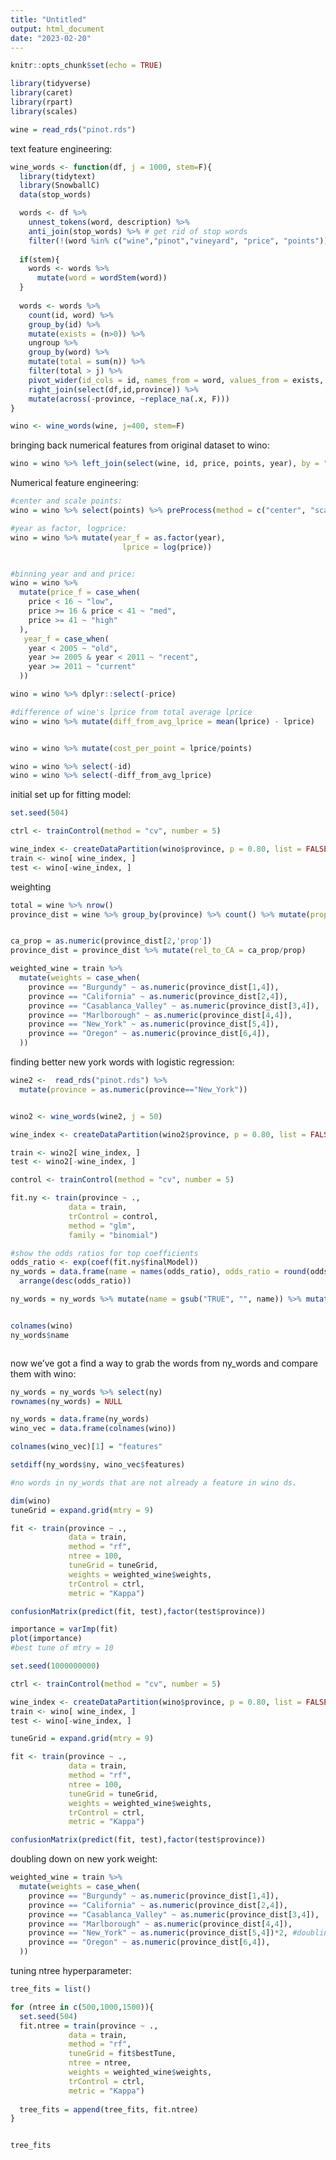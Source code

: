 ```yaml
---
title: "Untitled"
output: html_document
date: "2023-02-20"
---
```


```r
knitr::opts_chunk$set(echo = TRUE)
```

```r
library(tidyverse)
library(caret)
library(rpart)
library(scales)

wine = read_rds("pinot.rds")
```

text feature engineering: 
```r
wine_words <- function(df, j = 1000, stem=F){ 
  library(tidytext)
  library(SnowballC)
  data(stop_words)

  words <- df %>%
    unnest_tokens(word, description) %>%
    anti_join(stop_words) %>% # get rid of stop words
    filter(!(word %in% c("wine","pinot","vineyard", "price", "points")))
  
  if(stem){
    words <- words %>% 
      mutate(word = wordStem(word))
  }
  
  words <- words %>% 
    count(id, word) %>% 
    group_by(id) %>% 
    mutate(exists = (n>0)) %>% 
    ungroup %>% 
    group_by(word) %>% 
    mutate(total = sum(n)) %>% 
    filter(total > j) %>% 
    pivot_wider(id_cols = id, names_from = word, values_from = exists, values_fill = list(exists=0)) %>% 
    right_join(select(df,id,province)) %>% 
    mutate(across(-province, ~replace_na(.x, F)))
}

wino <- wine_words(wine, j=400, stem=F)

```

bringing back numerical features from original dataset to wino: 
```r
wino = wino %>% left_join(select(wine, id, price, points, year), by = "id")
```

Numerical feature engineering: 
```r
#center and scale points: 
wino = wino %>% select(points) %>% preProcess(method = c("center", "scale")) %>% predict(wino)

#year as factor, logprice: 
wino = wino %>% mutate(year_f = as.factor(year), 
                         lprice = log(price))


#binning year and and price: 
wino = wino %>% 
  mutate(price_f = case_when(
    price < 16 ~ "low",
    price >= 16 & price < 41 ~ "med",
    price >= 41 ~ "high"
  ), 
   year_f = case_when(
    year < 2005 ~ "old",
    year >= 2005 & year < 2011 ~ "recent",
    year >= 2011 ~ "current"
  ))

wino = wino %>% dplyr::select(-price)

#difference of wine's lprice from total average lprice
wino = wino %>% mutate(diff_from_avg_lprice = mean(lprice) - lprice)


wino = wino %>% mutate(cost_per_point = lprice/points) 

wino = wino %>% select(-id)
wino = wino %>% select(-diff_from_avg_lprice)

```

initial set up for fitting model: 
```r
set.seed(504) 

ctrl <- trainControl(method = "cv", number = 5)

wine_index <- createDataPartition(wino$province, p = 0.80, list = FALSE)
train <- wino[ wine_index, ]
test <- wino[-wine_index, ]
```


weighting
```r
total = wine %>% nrow()
province_dist = wine %>% group_by(province) %>% count() %>% mutate(prop = n/total) 


ca_prop = as.numeric(province_dist[2,'prop'])
province_dist = province_dist %>% mutate(rel_to_CA = ca_prop/prop)

weighted_wine = train %>% 
  mutate(weights = case_when(
    province == "Burgundy" ~ as.numeric(province_dist[1,4]),
    province == "California" ~ as.numeric(province_dist[2,4]),
    province == "Casablanca_Valley" ~ as.numeric(province_dist[3,4]),
    province == "Marlborough" ~ as.numeric(province_dist[4,4]),
    province == "New_York" ~ as.numeric(province_dist[5,4]),
    province == "Oregon" ~ as.numeric(province_dist[6,4]),
  ))
```

finding better new york words with logistic regression: 
```r
wine2 <-  read_rds("pinot.rds") %>% 
  mutate(province = as.numeric(province=="New_York")) 


wino2 <- wine_words(wine2, j = 50)

wine_index <- createDataPartition(wino2$province, p = 0.80, list = FALSE)

train <- wino2[ wine_index, ]
test <- wino2[-wine_index, ]

control <- trainControl(method = "cv", number = 5)

fit.ny <- train(province ~ .,
             data = train, 
             trControl = control,
             method = "glm",
             family = "binomial")

#show the odds ratios for top coefficients
odds_ratio <- exp(coef(fit.ny$finalModel))
ny_words = data.frame(name = names(odds_ratio), odds_ratio = round(odds_ratio,2)) %>%  
  arrange(desc(odds_ratio))

ny_words = ny_words %>% mutate(name = gsub("TRUE", "", name)) %>% mutate(name = gsub("`\\\\`", "", name)) %>% mutate(name = gsub("\\\\``", "", name))


colnames(wino)
ny_words$name



```

now we've got a find a way to grab the words from ny_words and compare them with wino: 

```r
ny_words = ny_words %>% select(ny)
rownames(ny_words) = NULL

ny_words = data.frame(ny_words)
wino_vec = data.frame(colnames(wino))

colnames(wino_vec)[1] = "features"

setdiff(ny_words$ny, wino_vec$features)

#no words in ny_words that are not already a feature in wino ds. 

```


```r
dim(wino)
tuneGrid = expand.grid(mtry = 9)

fit <- train(province ~ .,
             data = train, 
             method = "rf",
             ntree = 100, 
             tuneGrid = tuneGrid,
             weights = weighted_wine$weights,
             trControl = ctrl,
             metric = "Kappa")

confusionMatrix(predict(fit, test),factor(test$province))

importance = varImp(fit)
plot(importance)
#best tune of mtry = 10
```

```r
set.seed(1000000000)

ctrl <- trainControl(method = "cv", number = 5)

wine_index <- createDataPartition(wino$province, p = 0.80, list = FALSE)
train <- wino[ wine_index, ]
test <- wino[-wine_index, ]

tuneGrid = expand.grid(mtry = 9)

fit <- train(province ~ .,
             data = train, 
             method = "rf",
             ntree = 100, 
             tuneGrid = tuneGrid,
             weights = weighted_wine$weights,
             trControl = ctrl,
             metric = "Kappa")

confusionMatrix(predict(fit, test),factor(test$province))


```







doubling down on new york weight: 
```r

weighted_wine = train %>% 
  mutate(weights = case_when(
    province == "Burgundy" ~ as.numeric(province_dist[1,4]),
    province == "California" ~ as.numeric(province_dist[2,4]),
    province == "Casablanca_Valley" ~ as.numeric(province_dist[3,4]),
    province == "Marlborough" ~ as.numeric(province_dist[4,4]),
    province == "New_York" ~ as.numeric(province_dist[5,4])*2, #doubling new york weight
    province == "Oregon" ~ as.numeric(province_dist[6,4]),
  ))

```

tuning ntree hyperparameter: 

```r


tree_fits = list()

for (ntree in c(500,1000,1500)){
  set.seed(504)
  fit.ntree = train(province ~ .,
             data = train, 
             method = "rf",
             tuneGrid = fit$bestTune,
             ntree = ntree,
             weights = weighted_wine$weights,
             trControl = ctrl,
             metric = "Kappa")
  
  tree_fits = append(tree_fits, fit.ntree) 
}


tree_fits

```

